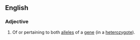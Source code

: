 ==English==

===Adjective===
{{en-adj|-}}

# {{label|en|genetics}} Of or pertaining to both [[allele]]s of a [[gene]] (in a [[heterozygote]]).